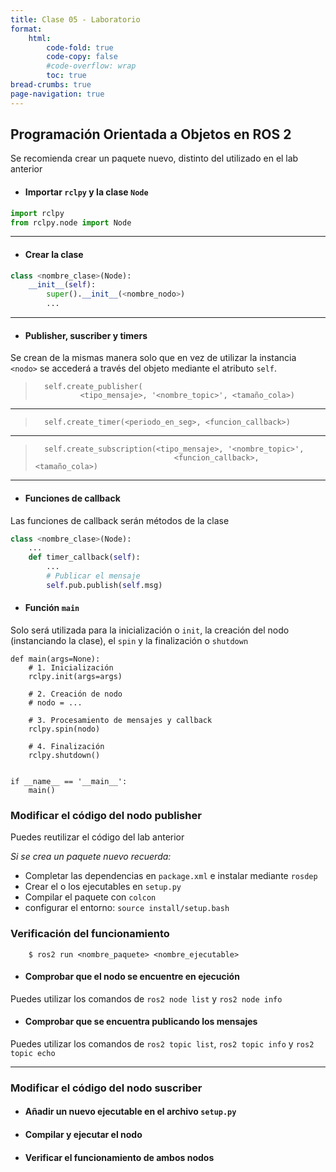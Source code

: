 ```yaml
---
title: Clase 05 - Laboratorio
format:
    html:
        code-fold: true
        code-copy: false
        #code-overflow: wrap
        toc: true
bread-crumbs: true
page-navigation: true
---
```


## Programación Orientada a Objetos en ROS 2

::: {.callout-tip appearance="simple"}
Se recomienda crear un paquete nuevo, distinto del utilizado en el lab anterior
:::

- #### Importar `rclpy` y la clase `Node`

```python
import rclpy
from rclpy.node import Node
```

------

- #### Crear la clase

```python
class <nombre_clase>(Node):
    __init__(self):
        super().__init__(<nombre_nodo>)
        ...
```

------

- #### Publisher, suscriber y timers

Se crean de la mismas manera solo que en vez de utilizar la instancia `<nodo>` se accederá a través del objeto mediante el atributo `self`.

>       self.create_publisher(
>               <tipo_mensaje>, '<nombre_topic>', <tamaño_cola>)

------

>       self.create_timer(<periodo_en_seg>, <funcion_callback>)

------

>       self.create_subscription(<tipo_mensaje>, '<nombre_topic>',
>                                    <funcion_callback>, <tamaño_cola>)

------

- #### Funciones de callback

Las funciones de callback serán métodos de la clase

```python
class <nombre_clase>(Node):
    ...
    def timer_callback(self):
        ...
        # Publicar el mensaje
        self.pub.publish(self.msg)
```

- #### Función `main`

Solo será utilizada para la inicialización o `init`, la creación del nodo (instanciando la clase), el `spin` y la finalización o `shutdown`


```.python
def main(args=None):
    # 1. Inicialización
    rclpy.init(args=args)

    # 2. Creación de nodo
    # nodo = ...

    # 3. Procesamiento de mensajes y callback
    rclpy.spin(nodo)

    # 4. Finalización 
    rclpy.shutdown()


if __name__ == '__main__':
    main()
```

### Modificar el código del nodo publisher

::: {.callout-tip appearance="simple"}
Puedes reutilizar el código del lab anterior
:::

::: {.callout-note title="Recordatorio"}
*Si se crea un paquete nuevo recuerda:*

- Completar las dependencias en `package.xml` e instalar mediante `rosdep`
- Crear el o los ejecutables en `setup.py`
- Compilar el paquete con `colcon`
- configurar el entorno: `source install/setup.bash`
:::

### Verificación del funcionamiento

::: {.callout-tip appearance="simple"}
        $ ros2 run <nombre_paquete> <nombre_ejecutable>
:::

- #### Comprobar que el nodo se encuentre en ejecución

Puedes utilizar los comandos de `ros2 node list` y `ros2 node info`

- #### Comprobar que se encuentra publicando los mensajes

Puedes utilizar los comandos de `ros2 topic list`, `ros2 topic info` y `ros2 topic echo`

---------

### Modificar el código del nodo suscriber

- #### Añadir un nuevo ejecutable en el archivo `setup.py`

- #### Compilar y ejecutar el nodo

- #### Verificar el funcionamiento de ambos nodos
